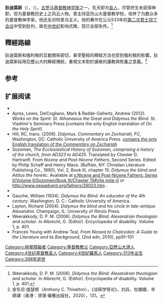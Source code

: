 {{Infobox religious biography
|background = #FFD068 | color = 黑色
|name = 狄迪莫斯
|image= Didymus the blind.jpg
|caption = 狄迪莫斯像
|birth name =
|alias =
|dharma name =
|birth_date = 313年
|birth_place = 
|death_date = 398年
|death_place =
|nationality =
|religion = [[基督教|基督教]]
|school = 
|lineage =
|title = 
|location =
|education =
|occupation =
|teacher =
|reincarnation of =
|predecessor =
|successor =
|students =
|spouse =
|partner =
|children =
|website =
}}
'''狄迪莫斯'''（{{lang-en|Didymus the Blind}}），（{{bd|313年||398年|}}）。[[古罗马|古罗马]][[基督教|基督教]][[神学家|神学家]]之一。先天即为[[盲人|盲人]]，尽管终生未获得神职，但为基督教历史上之风云人物。曾主持亚历山大基督教学校，培养了为数众多的基督教神学家。他还反对阿里乌主义。他的著作在公元533年的[[第二次君士坦丁会议|第二次君士坦丁会议]]中受到批判，故在[[中世纪|中世纪]]影响式微，现已全部失传。<ref>Weerakkody, D. P. M. (2006). ''Didymus the Blind: Alexandrian theologian and scholar''. In Albrecht, G. (Editor). Encyclopedia of disability. Volume 1, p. 401.</ref>

==釋經路線==
狄迪莫斯和俄利根的互動關係密切，甚至聖經的釋經方法也受到俄利根的影響。狄迪莫斯採用亞歷山大的解經傳統，重視文本對於讀者的護教與牧養之意義。<ref>安东尼‧提瑟顿（Anthony C. Thiselton），《诠释学导论》，刘兵、杜娜娜、辛婷譯（香港：贤理·璀雅出版社，2020），131。</ref>

== 参考 ==
{{reflist}}

==扩展阅读==
* {{1911}}
* Ayres, Lewis, DelCogliano, Mark & Radde-Gallwitz, Andrew (2012). ''Works on the Spirit: St. Athanasius the Great and Didymus the Blind''. St. Vladimir's Seminary Press [contains the only English translation of ''On the Holy Spirit'']
* Hill, RC, trans. (2006). ''Didymus. Commentary on Zechariah, FC'', Washington, DC: Catholic University of America Press. [[contains_the_only_English_translation_of_the_''Commentary_on_Zechariah''|contains the only English translation of the ''Commentary on Zechariah'']]
* Sozomen, ''The Ecclesiastical History of Sozomen, comprising a history of the church, from AD323 to AD425''. Translated by Chester D. Hartranft. From ''Nicene and Post-Nicene Fathers'', Second Series. Edited by Philip Schaff and Henry Wace. (Buffalo, NY: Christian Literature Publishing Co., 1890), Vol. 2, Book III, chapter 15: ''Didymus the blind and Aëtius the heretic''. Available at [[s:Nicene_and_Post-Nicene_Fathers:_Series_II/Volume_II/Sozomen/Book_III/Chapter_15#cite_note-0|s:Nicene and Post-Nicene Fathers: Series II/Volume II/Sozomen/Book III/Chapter 15#cite note-0]] or http://www.newadvent.org/fathers/26023.htm {{Wayback|url=http://www.newadvent.org/fathers/26023.htm |date=20201120124647 }}.
* {{cite book| author = Sozomen| coauthors = Philostorgius, Saint Photius I (Patriarch of Constantinople)| title = The ecclesiastical history of Sozomen: comprising a history of the church from A.D. 324 to A.D. 440| url = http://books.google.com/?id=z4JbAAAAMAAJ&pg=PA132| year = 1855| publisher = Henry G. Bohn| isbn = | page = 132 }}
* Gauche, William (1934). ''Didymus the Blind: An educator of the 4th century''. Washington, D. C.: Catholic University of America.
* Layton, Richard (2004). ''Didymus the blind and his circle in late-antique Alexandria''. Champaign, IL: University of Illinois Press.
* Weerakkody, D. P. M. (2006). ''Didymus the Blind: Alexandrian theologian and scholar''. In Albrecht, G. (Editor). Encyclopedia of disability. Volume 1, p. 401.
* Frances Young with Andrew Teal, ''From Nicaea to Chalcedon: A Guide to the Literature and its Background'', (2nd edn, 2010), pp91–101

{{Authority control}}

[[Category:視覺障礙者|Category:視覺障礙者]]
[[Category:基督教教父|Category:基督教教父]]
[[Category:亞歷山大港人|Category:亞歷山大港人]]
[[Category:4世纪基督教圣人|Category:4世纪基督教圣人]]
[[Category:4世紀羅馬人|Category:4世紀羅馬人]]
[[Category:313年出生|Category:313年出生]]
[[Category:398年逝世|Category:398年逝世]]